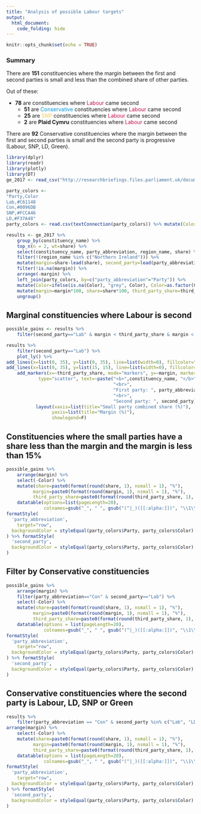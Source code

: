 ```yaml
---
title: "Analysis of possible Labour targets"
output:
  html_document:
    code_folding: hide
---
```


```r
knitr::opts_chunk$set(echo = TRUE)
```

### Summary
There are **151** constituencies where the margin between the first and second parties is small and less than the combined share of other parties.

Out of these:

* **78** are constituencies where <span style="color: #C61148">Labour</span> came second
    + **51** are <span style="color:#0096DB">Conservative</span> constituencies where <span style="color: #C61148">Labour</span> came second
    + **25** are <span style="color:#FCCA46">SNP</span> constituencies where <span style="color: #C61148">Labour</span> came second
    + **2** are **Plaid Cymru** constituencies where <span style="color: #C61148">Labour</span> came second
    
There are **92** Conservative constituencies where the margin between the first and second parties is small and the second party is progressive (Labour, SNP, LD, Green).

```r
library(dplyr)
library(readr)
library(plotly)
library(DT)
ge_2017 <- read_csv("http://researchbriefings.files.parliament.uk/documents/CBP-7979/hocl-ge2017-results-full.csv")

```

```r
party_colors <- 
"Party,Color
Lab,#C61148
Con,#0096DB
SNP,#FCCA46
LD,#F37A48"
party_colors <- read.csv(textConnection(party_colors)) %>% mutate(Color=as.character(Color))
```

```r
results <- ge_2017 %>%
    group_by(constituency_name) %>%
    top_n(n = 2, wt=share) %>%
    select(constituency_name, party_abbreviation, region_name, share) %>%
    filter(!(region_name %in% c("Northern Ireland"))) %>%
    mutate(margin=share-lead(share), second_party=lead(party_abbreviation), third_party_share=1-share-lead(share)) %>%
    filter(!is.na(margin)) %>%
    arrange(-margin) %>%
    left_join(party_colors, by=c("party_abbreviation"="Party")) %>%
    mutate(Color=ifelse(is.na(Color), "grey", Color), Color=as.factor(Color)) %>%
    mutate(margin=margin*100, share=share*100, third_party_share=third_party_share*100) %>%
    ungroup()
```
## Marginal constituencies where Labour is second
```r
possible_gains <- results %>%
    filter(second_party=="Lab" & margin < third_party_share & margin < 15)

results %>%
    filter(second_party=="Lab") %>%
    plot_ly() %>%
add_lines(x=list(0, 35), y=list(0, 35), line=list(width=0), fillcolor="rgba(10,10,10,0.1)", fill="tozeroy") %>%
add_lines(x=list(0, 35), y=list(15, 15), line=list(width=0), fillcolor="rgba(10,10,10,0.1)", fill="tozeroy") %>%
    add_markers(x=~third_party_share, mode="markers", y=~margin, marker=list(color=~Color),
            type="scatter", text=~paste("<b>",constituency_name, "</b>",
                                        "<br>",
                                        "First party: ", party_abbreviation,
                                        "<br>",
                                        "Second party: ", second_party)) %>%
           layout(xaxis=list(title="Small party combined share (%)"),
                 yaxis=list(title="Margin (%)"),
                 showlegend=F)
```

## Constituencies where the small parties have a share less than the margin and the margin is less than 15%

```r
possible_gains %>%
    arrange(margin) %>%
    select(-Color) %>%
    mutate(share=paste0(format(round(share, 1), nsmall = 1), "%"),
          margin=paste0(format(round(margin, 1), nsmall = 1), "%"),
          third_party_share=paste0(format(round(third_party_share, 1), nsmall = 1), "%")) %>%
    datatable(options=list(pageLength=20),
              colnames=gsub("_", " ", gsub("(^|_)([[:alpha:]])", "\\1\\U\\2", colnames(.), perl=TRUE))) %>%
formatStyle(
  'party_abbreviation',
    target="row",
  backgroundColor = styleEqual(party_colors$Party, party_colors$Color)
) %>% formatStyle(
  'second_party',
  backgroundColor = styleEqual(party_colors$Party, party_colors$Color)
)
```

## Filter by Conservative constituencies

```r
possible_gains %>%
    arrange(margin) %>%
    filter(party_abbreviation=="Con" & second_party=="Lab") %>%
    select(-Color) %>%
    mutate(share=paste0(format(round(share, 1), nsmall = 1), "%"),
          margin=paste0(format(round(margin, 1), nsmall = 1), "%"),
          third_party_share=paste0(format(round(third_party_share, 1), nsmall = 1), "%")) %>%
    datatable(options = list(pageLength=20),
              colnames=gsub("_", " ", gsub("(^|_)([[:alpha:]])", "\\1\\U\\2", colnames(.), perl=TRUE))) %>%
formatStyle(
  'party_abbreviation',
    target="row",
  backgroundColor = styleEqual(party_colors$Party, party_colors$Color)
) %>% formatStyle(
  'second_party',
  backgroundColor = styleEqual(party_colors$Party, party_colors$Color)
)
```

## Conservative constituencies where the second party is Labour, LD, SNP or Green

```r
results %>%
    filter(party_abbreviation == "Con" & second_party %in% c("Lab", "LD", "Green", "SNP")) %>%
arrange(margin) %>%
    select(-Color) %>%
    mutate(share=paste0(format(round(share, 1), nsmall = 1), "%"),
          margin=paste0(format(round(margin, 1), nsmall = 1), "%"),
          third_party_share=paste0(format(round(third_party_share, 1), nsmall = 1), "%")) %>%
    datatable(options = list(pageLength=20),
              colnames=gsub("_", " ", gsub("(^|_)([[:alpha:]])", "\\1\\U\\2", colnames(.), perl=TRUE))) %>%
formatStyle(
  'party_abbreviation',
    target="row",
  backgroundColor = styleEqual(party_colors$Party, party_colors$Color)
) %>% formatStyle(
  'second_party',
  backgroundColor = styleEqual(party_colors$Party, party_colors$Color)
)
```


